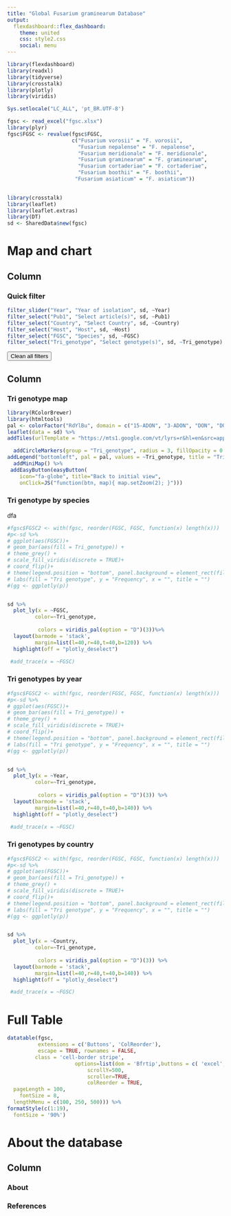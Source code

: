 ```yaml
---
title: "Global Fusarium graminearum Database"
output: 
  flexdashboard::flex_dashboard:
    theme: united
    css: style2.css
    social: menu
---
```




```r

library(flexdashboard)
library(readxl)
library(tidyverse)
library(crosstalk)
library(plotly)
library(viridis)
```



```r
Sys.setlocale("LC_ALL", 'pt_BR.UTF-8')

fgsc <- read_excel("fgsc.xlsx")
library(plyr)
fgsc$FGSC <- revalue(fgsc$FGSC, 
                     c("Fusarium vorosii" = "F. vorosii",
                       "Fusarium nepalense" = "F. nepalense",
                       "Fusarium meridionale" = "F. meridionale",
                       "Fusarium graminearum" = "F. graminearum",
                       "Fusarium cortaderiae" = "F. cortaderiae",
                       "Fusarium boothii" = "F. boothii",
                      "Fusarium asiaticum" = "F. asiaticum"))
                       

```



```r
library(crosstalk)
library(leaflet)
library(leaflet.extras)
library(DT)
sd <- SharedData$new(fgsc)

```




<i class="fa fa-map" aria-hidden="true"></i> Map and chart
============



Column {data-width=230}
----------------------------------

### Quick filter


```r
filter_slider("Year", "Year of isolation", sd, ~Year)
filter_select("Pub1", "Select article(s)", sd, ~Pub1)
filter_select("Country", "Select Country", sd, ~Country)
filter_select("Host", "Host", sd, ~Host)
filter_select("FGSC", "Species", sd, ~FGSC)
filter_select("Tri_genotype", "Select genotype(s)", sd, ~Tri_genotype)
```


<input type="button" value="Clean all filters" onClick="window.location.reload()">



Column {.tabset}
----------------------------------



### <i class="fa fa-map" aria-hidden="true"></i> Tri genotype map


```r
library(RColorBrewer)
library(htmltools)
pal <- colorFactor("RdYlBu", domain = c("15-ADON", "3-ADON", "DON", "DON/NIV", "NIV", "NX-2", "NA"))
leaflet(data = sd) %>%
addTiles(urlTemplate = "https://mts1.google.com/vt/lyrs=r&hl=en&src=app&x={x}&y={y}&z={z}&s=G", attribution = 'Google') %>% 

  addCircleMarkers(group = "Tri_genotype", radius = 3, fillOpacity = 0.8,  weight=0.5, color = NA, fillColor = ~pal(Tri_genotype), label = paste(fgsc$FGSC,"- click for details"), popup = paste("Collection code:<b>", fgsc$`Collection code`, "</b>", "<br><i>", fgsc$FGSC,"</i>(", fgsc$Tri_genotype, ")<br>", "Host:", fgsc$Host,"<br>","Location:", fgsc$Country, "<br>","Year of collection:", fgsc$Year, "<br>","Reference:", fgsc$Pub1))%>%
addLegend("bottomleft", pal = pal, values = ~Tri_genotype, title = "Tri genotype",  opacity = 1 )%>%   
  addMiniMap() %>% 
 addEasyButton(easyButton(
    icon="fa-globe", title="Back to initial view",
    onClick=JS("function(btn, map){ map.setZoom(2); }"))) 


```





### <i class="fa fa-bar-chart" aria-hidden="true"></i> Tri genotype by species 

dfa
```r

#fgsc$FGSC2 <- with(fgsc, reorder(FGSC, FGSC, function(x) length(x)))
#p<-sd %>% 
# ggplot(aes(FGSC))+
# geom_bar(aes(fill = Tri_genotype)) +
# theme_grey() +
# scale_fill_viridis(discrete = TRUE)+
# coord_flip()+
# theme(legend.position = "bottom", panel.background = element_rect(fill = "grey97"))+
# labs(fill = "Tri genotype", y = "Frequency", x = "", title = "")
#(gg <- ggplotly(p))


sd %>% 
  plot_ly(x = ~FGSC, 
         color=~Tri_genotype,
      
          colors = viridis_pal(option = "D")(3))%>% 
  layout(barmode = 'stack',
         margin=list(l=40,r=40,t=40,b=120)) %>% 
  highlight(off = "plotly_deselect")    

 #add_trace(x = ~FGSC)


```




### <i class="fa fa-bar-chart" aria-hidden="true"></i> Tri genotypes by year


```r

#fgsc$FGSC2 <- with(fgsc, reorder(FGSC, FGSC, function(x) length(x)))
#p<-sd %>% 
# ggplot(aes(FGSC))+
# geom_bar(aes(fill = Tri_genotype)) +
# theme_grey() +
# scale_fill_viridis(discrete = TRUE)+
# coord_flip()+
# theme(legend.position = "bottom", panel.background = element_rect(fill = "grey97"))+
# labs(fill = "Tri genotype", y = "Frequency", x = "", title = "")
#(gg <- ggplotly(p))


sd %>% 
  plot_ly(x = ~Year, 
         color=~Tri_genotype,
      
          colors = viridis_pal(option = "D")(3)) %>% 
  layout(barmode = 'stack',
         margin=list(l=40,r=40,t=40,b=140)) %>% 
  highlight(off = "plotly_deselect")    

 #add_trace(x = ~FGSC)


```



### <i class="fa fa-bar-chart" aria-hidden="true"></i> Tri genotypes by country


```r

#fgsc$FGSC2 <- with(fgsc, reorder(FGSC, FGSC, function(x) length(x)))
#p<-sd %>% 
# ggplot(aes(FGSC))+
# geom_bar(aes(fill = Tri_genotype)) +
# theme_grey() +
# scale_fill_viridis(discrete = TRUE)+
# coord_flip()+
# theme(legend.position = "bottom", panel.background = element_rect(fill = "grey97"))+
# labs(fill = "Tri genotype", y = "Frequency", x = "", title = "")
#(gg <- ggplotly(p))


sd %>% 
  plot_ly(x = ~Country, 
         color=~Tri_genotype,
      
          colors = viridis_pal(option = "D")(3)) %>% 
  layout(barmode = 'stack',
         margin=list(l=40,r=40,t=40,b=140)) %>% 
  highlight(off = "plotly_deselect")    

 #add_trace(x = ~FGSC)


```








<i class="fa fa-table" aria-hidden="true"></i> Full Table
=================

```r
datatable(fgsc, 
          extensions = c('Buttons', 'ColReorder'),
          escape = TRUE, rownames = FALSE,
         class = 'cell-border stripe',
                      options=list(dom = 'Bfrtip',buttons = c( 'excel', 'pdf'),deferRender=TRUE, 
                          scrollY=500, 
                          scroller=TRUE,
                          colReorder = TRUE,
  pageLength = 100,
    fontSize = 8,
  lengthMenu = c(100, 250, 500))) %>% 
formatStyle(c(1:19),
  fontSize = '90%')
```


About the database 
============


Column {.tabset}
----------------------------------

### About

### References


